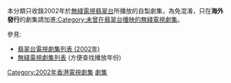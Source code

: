 {{Catnav|頁面分類|...|香港電視節目|香港電視劇|無綫電視劇集}}
{{Catnav|頁面分類|...|香港電視節目|無綫電視節目|無綫電視劇集}}
{{Catnav|頁面分類|...|中文連續劇|香港電視劇|無綫電視劇集}}
{{Catnav|頁面分類|...|各國電視劇|香港電視劇|無綫電視劇集}}

本分類只收錄2002年於[[無綫電視|無綫電視]][[翡翠台|翡翠台]]所播放的自製劇集，為免混淆，只在'''海外發行'''的劇集請加進[[:Category:未曾在翡翠台播映的無綫電視劇集|:Category:未曾在翡翠台播映的無綫電視劇集]]。

參見:
*[[翡翠台電視劇集列表_(2002年)|翡翠台電視劇集列表 (2002年)]]
*[[無綫電視劇集列表|無綫電視劇集列表]] (方便查找播放年份)


{{cat year nav
| year = 2002
| cat = 無綫電視劇集
| sortkey = 無綫電視劇集
| article = 無綫電視劇
| in = 
}}

[[Category:2002年香港電視劇集|Category:2002年香港電視劇集]]
[[Category:2002年無綫電視節目|劇集]]